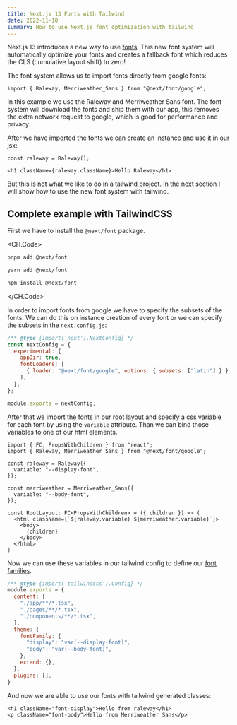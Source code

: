 ```yaml
---
title: Next.js 13 Fonts with Tailwind
date: 2022-11-10
summary: How to use Next.js font optimization with tailwind
---
```


Next.js 13 introduces a new way to use [fonts](https://beta.nextjs.org/docs/optimizing/fonts).
This new font system will automatically optimize your fonts and
creates a fallback font which reduces the CLS (cumulative layout shift) to zero!

The font system allows us to import fonts directly from google fonts:

```tsx
import { Raleway, Merriweather_Sans } from "@next/font/google";
```

In this example we use the Raleway and Merriweather Sans font.
The font system will download the fonts and ship them with our app,
this removes the extra network request to google, which is good for performance and privacy.

After we have imported the fonts we can create an instance and use it in our jsx:

```tsx
const raleway = Raleway();

<h1 className={raleway.className}>Hello Raleway</h1>
```

But this is not what we like to do in a tailwind project.
In the next section I will show how to use the new font system with tailwind.

## Complete example with TailwindCSS

First we have to install the `@next/font` package.

<CH.Code>

```bash pnpm
pnpm add @next/font
```

```bash yarn
yarn add @next/font
```

```bash npm
npm install @next/font
```

</CH.Code>


In order to import fonts from google we have to specify the subsets of the fonts.
We can do this on instance creation of every font or we can specify the subsets in the `next.config.js`:

```js next.config.js focus=5:7
/** @type {import('next').NextConfig} */
const nextConfig = {
  experimental: {
    appDir: true,
    fontLoaders: [
      { loader: "@next/font/google", options: { subsets: ["latin"] } },
    ],
  },
};

module.exports = nextConfig;
```

After that we import the fonts in our root layout and specify a css variable for each font by using the `variable` attribute.
Than we can bind those variables to one of our html elements.

```tsx app/layout.tsx focus=2:10,13
import { FC, PropsWithChildren } from "react";
import { Raleway, Merriweather_Sans } from "@next/font/google";

const raleway = Raleway({
  variable: "--display-font",
});

const merriweather = Merriweather_Sans({
  variable: "--body-font",
});

const RootLayout: FC<PropsWithChildren> = ({ children }) => (
  <html className={`${raleway.variable} ${merriweather.variable}`}>
    <body>
      {children}
    </body>
  </html>
)
```

Now we can use these variables in our tailwind config to define our [font families](https://tailwindcss.com/docs/font-family).

```js tailwind.config.js focus=9:12
/** @type {import('tailwindcss').Config} */
module.exports = {
  content: [
    "./app/**/*.tsx",
    "./pages/**/*.tsx",
    "./components/**/*.tsx",
  ],
  theme: {
    fontFamily: {
      "display": "var(--display-font)",
      "body": "var(--body-font)",
    },
    extend: {},
  },
  plugins: [],
}
```

And now we are able to use our fonts with tailwind generated classes:

```tsx
<h1 className="font-display">Hello from raleway</h1>
<p className="font-body">Hello from Merriweather Sans</p>
```
